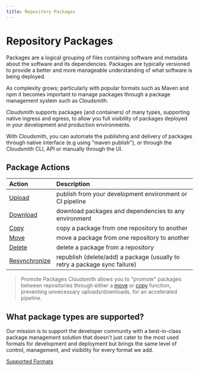 ```yaml
---
title: Repository Packages
---
```


# Repository Packages

Packages are a logical grouping of files containing software and metadata about the software and its dependencies. Packages are typically versioned to provide a better and more manageable understanding of what software is being deployed.

As complexity grows; particularly with popular formats such as Maven and npm it becomes important to manage packages through a package management system such as Cloudsmith.

Cloudsmith supports packages (and containers) of many types, supporting native ingress and egress, to allow you full visibility of packages deployed in your development and production environments.

With Cloudsmith, you can automate the publishing and delivery of packages through native interface (e.g using "maven publish"), or through the Cloudsmith CLI, API or manually through the UI.

## Package Actions

| Action                                | Description                                                                |
| :------------------------------------ | :------------------------------------------------------------------------- |
| [Upload](doc:upload-package)          | publish from your development environment or CI pipeline                   |
| [Download](doc:download-a-package)    | download packages and dependencies to any environment                      |
| [Copy](/artifacts/copy-a-package)            | copy a package from one repository to another                              |
| [Move](doc:move-a-package)            | move a package from one repository to another                              |
| [Delete](doc:delete-a-package)        | delete a package from a repository                                         |
| [Resynchronize](doc:resync-a-package) | republish (delete/add) a package (usually to retry a package sync failure) |

> Promote Packages
> Cloudsmith allows you to "promote" packages between repositories through either a [move](https://help.cloudsmith.io/docs/move-a-package) or [copy](https://help.cloudsmith.io/docs/copy-a-package) function, preventing unnecessary uploads/downloads, for an accelerated pipeline.



## What package types are supported?

Our mission is to support the developer community with a best-in-class package management solution that doesn't just cater to the most used formats for development and deployment but brings the same level of control, management, and visibility for every format we add.

[Supported Formats](/supported-formats)
